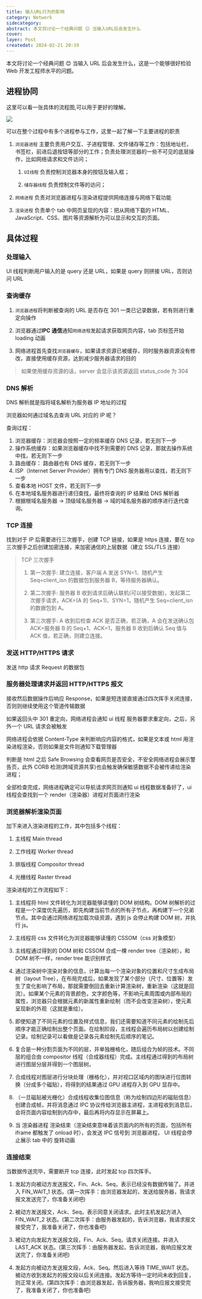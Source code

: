 ```yaml
---
title: 输入URL行为的影响
category: Network
sidecategory:
abstract: 本文将讨论一个经典问题 😊 当输入URL后会发生什么
cover:
layer: Post
createdat: 2024-02-21 20:19
---
```


本文将讨论一个经典问题 😊 当输入 URL 后会发生什么，这是一个能够很好检验 Web 开发工程师水平的问题。

## 进程协同

这里可以看一张具体的流程图,可以用于更好的理解。

<Image src="/blog/article_img/Network/process.jpg" />

可以在整个过程中有多个进程参与工作，这里一起了解一下主要进程的职责

1. `浏览器进程` 主要负责用户交互、子进程管理、文件储存等工作：包括地址栏，书签栏，前进后退按钮等部分的工作；负责处理浏览器的一些不可见的底层操作，比如网络请求和文件访问；

   1. `UI线程` 负责控制浏览器本身的按钮及输入框；

   2. `储存器线程` 负责控制文件等的访问；

2. `网络进程` 负责对浏览器进程与渲染进程提供网络连接与网络下载功能

3. `渲染进程` 负责单个 tab 中网页呈现的内容：把从网络下载的 HTML、JavaScript、CSS、图片等资源解析为可以显示和交互的页面。

## 具体过程

### 处理输入

UI 线程判断用户输入的是 query 还是 URL，如果是 query 则拼接 URL，否则访问 URL

### 查询缓存

1. `浏览器进程`将判断被查询的 URL 是否存在 301 一类已记录数据，若有则进行重定向操作

2. 浏览器通过**IPC 通信**通知`网络进程`发起请求获取网页内容，tab 页标签开始 loading 动画

3. 网络进程首先查找`浏览器缓存`，如果请求资源已被缓存，同时服务器资源没有修改，直接使用缓存资源，达到减少服务器请求的目的

> 如果使用缓存资源的话，server 会显示该资源返回 status_code 为 304

### DNS 解析

DNS 解析就是指将域名解析为服务器 IP 地址的过程

浏览器如何通过域名去查询 URL 对应的 IP 呢？

查询过程：

1. 浏览器缓存：浏览器会按照一定的频率缓存 DNS 记录，若无则下一步
2. 操作系统缓存：如果浏览器缓存中找不到需要的 DNS 记录，那就去操作系统中找，若无则下一步
3. 路由缓存： 路由器也有 DNS 缓存，若无则下一步
4. ISP（Internet Server Provider）拥有专门 DNS 服务器用以查找，若无则下一步
5. 查看本地 HOST 文件，若无则下一步
6. 在本地域名服务器进行递归查找，最终将查询的 IP 结果给 DNS 解析器
7. 根据根域名服务器 -> 顶级域名服务器 -> 域的域名服务器的顺序进行迭代查询。

### TCP 连接

找到对于 IP 后需要进行三次握手，创建 TCP 链接，如果是 https 连接，要在 tcp 三次握手之后创建加密连接，来加密通信的上层数据（建立 SSL/TLS 连接）

> TCP 三次握手
>
> 1. 第一次握手: 建立连接，客户端 A 发送 SYN=1、随机产生 Seq=client_isn 的数据包到服务器 B，等待服务器确认。
>
> 2. 第二次握手: 服务器 B 收到请求后确认联机(可以接受数据)，发起第二次握手请求，ACK=(A 的 Seq+1)、SYN=1，随机产生 Seq=client_isn 的数据包到 A。
>
> 3. 第三次握手: A 收到后检查 ACK 是否正确，若正确，A 会在发送确认包 ACK=服务器 B 的 Seq+1、ACK=1，服务器 B 收到后确认 Seq 值与 ACK 值，若正确，则建立连接。

### 发送 HTTP/HTTPS 请求

发送 http 请求 Request 的数据包

### 服务器处理请求并返回 HTTP/HTTPS 报文

接收然后数据操作后响应 Response，如果是短连接直接通过四次挥手关闭连接，否则则继续使用这个管道传输数据

如果返回头中 301 重定向，网络进程会通知 ui 线程 服务器要求重定向，之后，另外一个 URL 请求会被触发

网络进程会依据 Content-Type 来判断响应内容的格式，如果是文本或 html 用渲染进程渲染，否则如果是文件则通知下载管理器

判断是 html 之后 Safe Browsing 会查看网页是否安全，不安全网络进程会展示警告页，此外 CORB 检测(跨域资源共享)也会触发确保敏感数据不会被传递给渲染进程；

全部检查完成，网络进程确定可以导航请求网页则通知 ui 线程数据准备好了，ui 线程会查找到一个 render（渲染器）进程对页面进行渲染

### 浏览器解析渲染页面

加下来进入渲染进程的工作，其中包括多个线程：

1. 主线程 Main thread

2. 工作线程 Worker thread

3. 排版线程 Compositor thread

4. 光栅线程 Raster thread

渲染进程的工作流程如下：

1. 主线程将 html 文件转化为浏览器能够读懂的 DOM 树结构。DOM 树解析的过程是一个深度优先遍历，即先构建当前节点的所有子节点，再构建下一个兄弟节点。其中会通过网络进程加载次级资源，遇到 js 会停止构建 DOM 树，并执行 js。

2. 主线程将 css 文件转化为浏览器能够读懂的 CSSOM（css 对象模型）

3. 主线程通过得到的 DOM 树和 CSSOM 合成一棵 render tree（渲染树），和 DOM 树不一样，render tree 能识别样式

4. 通过渲染树中渲染对象的信息，计算出每一个渲染对象的位置和尺寸生成布局树（layout Tree），在布局完成后，如果发现了某个部分（尺寸、位置等）发生了变化影响了布局，那就需要倒回去重新计算渲染树，重新渲染（这就是回流）。如果某个元素的背景颜色，文字颜色等，不影响元素周围或内部布局的属性，浏览器只会根据元素的新属性重新绘制（而不会改变渲染树），使元素呈现新的外观（这就是重绘）。

5. 即使知道了不同元素的位置及样式信息，我们还需要知道不同元素的绘制先后顺序才能正确绘制出整个页面。在绘制阶段，主线程会遍历布局树以创建绘制记录。绘制记录可以看做是记录各元素绘制先后顺序的笔记。

6. 复合是一种分割页面为不同的层，并单独栅格化，随后组合为帧的技术。不同层的组合由 compositor 线程（合成器线程）完成。主线程通过得到的布局树进行图层分层并得到一个图层树。

7. 合成线程对图层进行分块处理（栅格化），并对视口区域内的图块进行位图转换（分成多个磁贴），将得到的结果通过 GPU 进程存入到 GPU 显存中。

8. （一旦磁贴被光栅化）合成线程收集位图信息（称为绘制四边形的磁贴信息）创建合成帧，并将消息通过 IPC 协议传给浏览器主进程，主进程收到消息后，会将页面内容绘制到内存中，最后再将内存显示在屏幕上。

9. 当 渲染器进程 渲染结束（渲染结束意味着该页面内的所有的页面，包括所有 iframe 都触发了 onload 时），会发送 IPC 信号到 浏览器进程， UI 线程会停止展示 tab 中的 旋转动画

### 连接结束

当数据传送完毕，需要断开 tcp 连接，此时发起 tcp 四次挥手。

1. 发起方向被动方发送报文，Fin、Ack、Seq，表示已经没有数据传输了。并进入 FIN_WAIT_1 状态。(第一次挥手：由浏览器发起的，发送给服务器，我请求报文发送完了，你准备关闭吧)

2. 被动方发送报文，Ack、Seq，表示同意关闭请求。此时主机发起方进入 FIN_WAIT_2 状态。(第二次挥手：由服务器发起的，告诉浏览器，我请求报文接受完了，我准备关闭了，你也准备吧)

3. 被动方向发起方发送报文段，Fin、Ack、Seq，请求关闭连接。并进入 LAST_ACK 状态。(第三次挥手：由服务器发起，告诉浏览器，我响应报文发送完了，你准备关闭吧)

4. 发起方向被动方发送报文段，Ack、Seq。然后进入等待 TIME_WAIT 状态。被动方收到发起方的报文段以后关闭连接。发起方等待一定时间未收到回复，则正常关闭。(第四次挥手：由浏览器发起，告诉服务器，我响应报文接受完了，我准备关闭了，你也准备吧)


